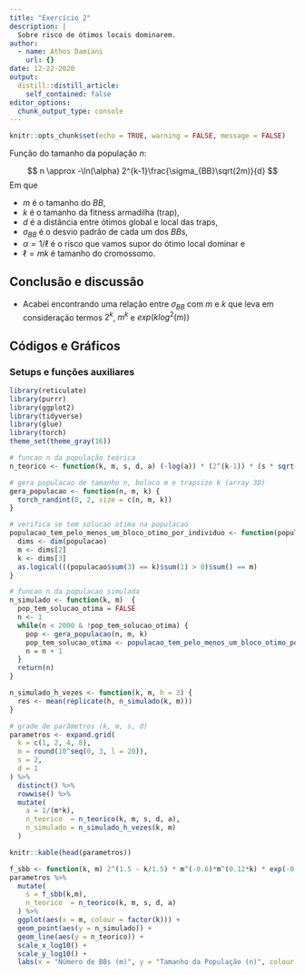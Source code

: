 ```yaml
---
title: "Exercício 2"
description: |
  Sobre risco de ótimos locais dominarem.
author:
  - name: Athos Damiani
    url: {}
date: 12-22-2020
output:
  distill::distill_article:
    self_contained: false
editor_options: 
  chunk_output_type: console
---
```



```r
knitr::opts_chunk$set(echo = TRUE, warning = FALSE, message = FALSE)
```


Função do tamanho da população $n$:

$$
n \approx -\ln(\alpha) 2^{k-1}\frac{\sigma_{BB}\sqrt(2m)}{d}
$$
Em que 

- $m$ é o tamanho do $BB$, 
- $k$ é o tamanho da fitness armadilha (trap), 
- $d$ é a distância entre ótimos global e local das traps,
- $\sigma_{BB}$ é o desvio padrão de cada um dos $BB$s, 
- $\alpha = 1/\ell$ é o risco que vamos supor do ótimo local dominar e
- $\ell = mk$ é tamanho do cromossomo.


## Conclusão e discussão

- Acabei encontrando uma relação entre $\sigma_{BB}$ com $m$ e $k$ que leva em consideração termos $2^k$, $m^k$ e $exp(klog^2(m))$

## Códigos e Gráficos

### Setups e funções auxiliares

```r
library(reticulate)
library(purrr)
library(ggplot2)
library(tidyverse)
library(glue)
library(torch)
theme_set(theme_gray(16))
```

```r
# funcao n da população teórica
n_teorico <- function(k, m, s, d, a) (-log(a)) * (2^(k-1)) * (s * sqrt(2*m)/d)
```

```r
# gera populacao de tamanho n, boloco m e trapsize k (array 3D)
gera_populacao <- function(n, m, k) {
  torch_randint(0, 2, size = c(n, m, k))
}

# verifica se tem solucao otima na populacao
populacao_tem_pelo_menos_um_bloco_otimo_por_individuo <- function(populacao) {
  dims <- dim(populacao)
  m <- dims[2]
  k <- dims[3]
  as.logical(((populacao$sum(3) == k)$sum(1) > 0)$sum() == m)
}

# funcao n da populacao simulada
n_simulado <- function(k, m)  {
  pop_tem_solucao_otima = FALSE
  n <- 1
  while(n < 2000 & !pop_tem_solucao_otima) {
    pop <- gera_populacao(n, m, k)
    pop_tem_solucao_otima <- populacao_tem_pelo_menos_um_bloco_otimo_por_individuo(pop)
    n = n + 1
  }
  return(n)
}

n_simulado_h_vezes <- function(k, m, h = 3) {
  res <- mean(replicate(h, n_simulado(k, m)))
}

```

```r
# grade de parâmetros (k, m, s, d)
parametros <- expand.grid(
  k = c(1, 2, 4, 8),
  m = round(10^seq(0, 3, l = 20)),
  s = 2,
  d = 1
) %>%
  distinct() %>%
  rowwise() %>%
  mutate(
    a = 1/(m*k),
    n_teorico  = n_teorico(k, m, s, d, a),
    n_simulado = n_simulado_h_vezes(k, m)
  )

knitr::kable(head(parametros))
```


```r
f_sbb <- function(k, m) 2^(1.5 - k/1.5) * m^(-0.6)*m^(0.12*k) * exp(-0.01*k*(log(m)^2)) 
parametros %>%
  mutate(
    s = f_sbb(k,m),
    n_teorico  = n_teorico(k, m, s, d, a)
  ) %>%
  ggplot(aes(x = m, colour = factor(k))) +
  geom_point(aes(y = n_simulado)) +
  geom_line(aes(y = n_teorico)) +
  scale_x_log10() +
  scale_y_log10() +
  labs(x = "Número de BBs (m)", y = "Tamanho da População (n)", colour = "k", linetype = "sigmaBB", shape = "sigmaBB")
```


